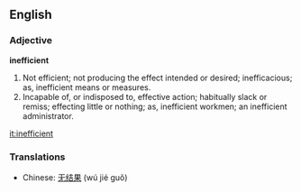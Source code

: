 ==English==

===Adjective===

'''inefficient'''

#Not efficient; not producing the effect intended or desired; inefficacious; as, inefficient means or measures.
#Incapable of, or indisposed to, effective action; habitually slack or remiss; effecting little or nothing; as, inefficient workmen; an inefficient administrator.

[[it:inefficient]]

===Translations===
*Chinese: [[无结果]] (wú jié guǒ)